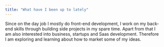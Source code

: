 ```yaml
---
title: "What have I been up to lately"
---
```


Since on the day job I mostly do front-end development, I work on my back-end
skills through building side projects in my spare time. Apart from that I am
also interested into business, startups and Saas development. Therefore I am
exploring and learning about how to market some of my ideas.

